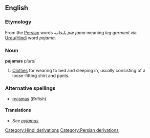 <!-- NOTE: If you edit this page, please also edit "pyjamas" -->
==English==

===Etymology===
From the [[Persian]] words &#1662;&#1575;&#1610;&#1580;&#1575;&#1605;&#1607; ''p&aelig; jama'' meaning ''leg garment'' via [[Urdu]]/[[Hindi]] word ''pajama''.

===Noun===
'''pajamas''' ''plural''
#[[Clothes]] for wearing to bed and sleeping in, usually consisting of a loose-fitting shirt and pants.

===Alternative spellings===
*[[pyjamas]] (''British'')

====Translations====
*''See [[pyjamas#Translations|pyjamas]]''

[[Category:Hindi derivations]]
[[Category:Persian derivations]]

<!-- NOTE: If you edit this page, please also edit "pyjamas" -->